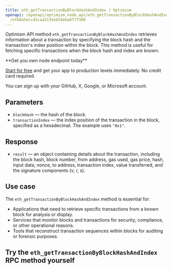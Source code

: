 ---
title: eth_getTransactionByBlockHashAndIndex | Optimism
openapi: /openapi/optimism_node_api/eth_getTransactionByBlockHashAndIndex.json POST
  /efb0a5eccd2caa5135eb54eba6f7f300
---

Optimism API method `eth_getTransactionByBlockHashAndIndex` retrieves information about a transaction by specifying the block hash and the transaction's index position within the block. This method is useful for fetching specific transactions when the block hash and index are known.

<Check>
**Get you own node endpoint today**

[Start for free](https://console.chainstack.com/) and get your app to production levels immediately. No credit card required.

You can sign up with your GitHub, X, Google, or Microsoft account.
</Check>


## Parameters

* `blockHash` — the hash of the block.
* `transactionIndex` — the index position of the transaction in the block, specified as a hexadecimal. The example uses `"0x1"`.

## Response

* `result` — an object containing details about the transaction, including the block hash, block number, from address, gas used, gas price, hash, input data, nonce, to address, transaction index, value transferred, and the signature components (v, r, s).

## Use case

The `eth_getTransactionByBlockHashAndIndex` method is essential for:

* Applications that need to retrieve specific transactions from a known block for analysis or display.
* Services that monitor blocks and transactions for security, compliance, or other operational reasons.
* Tools that reconstruct transaction sequences within blocks for auditing or forensic purposes.

## Try the `eth_getTransactionByBlockHashAndIndex` RPC method yourself
